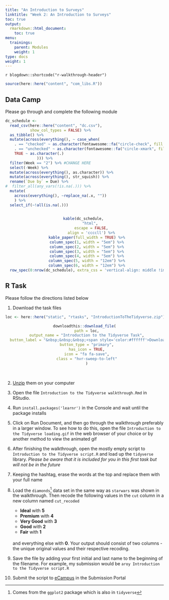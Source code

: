 ```yaml
---
title: "An Introduction to Surveys"
linktitle: "Week 2: An Introduction to Surveys"
toc: true
output:
  rmarkdown::html_document:
    toc: true
menu:
  trainings:
    parent: Modules
    weight: 1
type: docs
weight: 1
---
```


`r blogdown::shortcode("r-walkthrough-header")`

```r
source(here::here("content", "com_libs.R"))
```

## Data Camp

Please go through and complete the following module

```r
dc_schedule <-  
  read_csv(here::here("content", "dc.csv"),
           show_col_types = FALSE) %>%
  as_tibble() %>%
  mutate(across(everything(), ~ case_when(
    . == "checked" ~ as.character(fontawesome::fa("circle-check", fill = "#428bca", height = "15px")),
    . == "unchecked" ~ as.character(fontawesome::fa("circle-xmark", fill = "#d9534f", height = "15px")),
    TRUE ~ as.character(.)
              ))) %>%
  filter(Week == "2") %>% #CHANGE HERE
  select(-Week) %>%
  mutate(across(everything(), as.character)) %>%
  mutate(across(everything(), str_squish)) %>%
  rename(`Due by` = Due) %>%
#  filter_all(any_vars(!is.na(.))) %>% 
  mutate(
    across(everything(), ~replace_na(.x, ""))
    ) %>%
  select_if(~!all(is.na(.)))
  
```

<center>
```r
kable(dc_schedule, 
      "html", 
      escape = FALSE,
      align = 'ccccll') %>%
  kable_paper(full_width = TRUE) %>%
  column_spec(1, width = "5em") %>%
  column_spec(2, width = "5em") %>%
  column_spec(3, width = "5em") %>%
  column_spec(4, width = "5em") %>%
  column_spec(5, width = "12em") %>%
  column_spec(6, width = "12em") %>%
  row_spec(0:nrow(dc_schedule), extra_css = 'vertical-align: middle !important;', color = "#f7f7f7", background = "transparent")
```
</center>

## R Task

Please follow the directions listed below

1. Download the task files

<center>
```r
loc <- here::here("static", "rtasks", "IntroductionToTheTidyverse.zip")

downloadthis::download_file(
  path = loc,
  output_name = "Introduction to the Tidyverse Task",
  button_label = "&nbsp;&nbsp;&nbsp;<span style='color:#ffffff'>Download</span>",
  button_type = "primary",
  has_icon = TRUE,
  icon = "fa fa-save",
  class = "hvr-sweep-to-left"
  )
```
</center>
<br>

2. [Unzip](/resources/unzipping) them on your computer

3. Open the file `Introduction to the Tidyverse walkthrough.Rmd` in RStudio.

4. Run `install.packages('learnr')` in the Console and wait until the package installs

5. Click on Run Document, and then go through the walkthrough preferably in a larger window. To see how to do this, open the file `Introduction to the Tidyverse loading.gif` in the web browser of your choice or by another method to view the animated gif

6. After finishing the walkthrough, open the mostly empty script to `Introduction to the Tidyverse script.R` and load up the `tidyverse` library. *Please be aware that it is included for you in this first task but will not be in the future*

7. Keeping the hashtag, erase the words at the top and replace them with your full name

8. Load the `diamonds`^[Comes from the `ggplot2` package which is also in `tidyverse`] data set in the same way as `starwars` was shown in the walkthrough. Then recode the following values in the `cut` column in a new column named `cut_recoded`

    - **Ideal** with **5**
    - **Premium** with **4**
    - **Very Good** with **3**
    - **Good** with **2**
    - **Fair** with **1**
    <p style="margin-bottom:0.5cm;"></p>
    
    and everything else with **0**. Your output should consist of two columns - the unique original values and their respective recoding.

9. Save the file by adding your first initial and last name to the beginning of the filename. For example, my submission would be `aroy Introduction to the Tidyverse script.R`

10. Submit the script to [eCampus](https://ecampus.wvu.edu) in the Submission Portal
